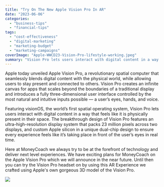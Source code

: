 ```yaml
---
title: "Try On The New Apple Vision Pro In AR"
date: "2023-06-06"
categories: 
  - "business-tips"
  - "financial-tips"
tags: 
  - "cost-effectiveness"
  - "digital-marketing"
  - "marketing-budget"
  - "marketing-campaigns"
coverImage: "Apple-WWCD23-Vision-Pro-lifestyle-working.jpeg"
summary: "Vision Pro lets users interact with digital content in a way that feels like it is physically present in their space."
---
```

Apple today unveiled Apple Vision Pro, a revolutionary spatial computer that seamlessly blends digital content with the physical world, while allowing users to stay present and connected to others. Vision Pro creates an infinite canvas for apps that scales beyond the boundaries of a traditional display and introduces a fully three-dimensional user interface controlled by the most natural and intuitive inputs possible — a user’s eyes, hands, and voice.

Featuring visionOS, the world’s first spatial operating system, Vision Pro lets users interact with digital content in a way that feels like it is physically present in their space. The breakthrough design of Vision Pro features an ultra-high-resolution display system that packs 23 million pixels across two displays, and custom Apple silicon in a unique dual-chip design to ensure every experience feels like it’s taking place in front of the user’s eyes in real time.

Here at MoneyCoach we always try to be at the forefront of technology and deliver next level experiences. We have exciting plans for MoneyCoach on the Apple Vision Pro which we will announce in the near future. Until then you can try the Vision Pro headset on by using this AR Experience we crafted using Apple's own gorgeous 3D model of the Vision Pro.

![](/images/blog-images/Apple-WWCD23-Vision-Pro-lifestyle-with-battery-FaceTime)






